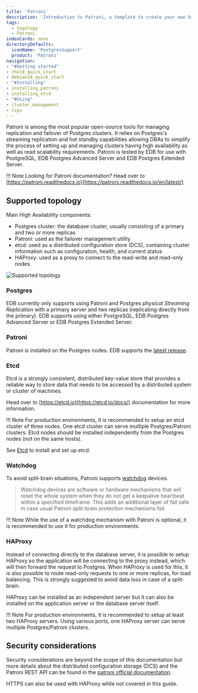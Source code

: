 ```yaml
---
title: 'Patroni'
description: 'Introduction to Patroni, a template to create your own high-availability solution'
tags:
  - topology
  - Patroni
indexCards: none
directoryDefaults:
  iconName: 'PostgresSupport'
  product: 'Patroni'
navigation:
- "#Getting started"
- rhel8_quick_start
- debian10_quick_start
- "#Installing"
- installing_patroni
- installing_etcd
- "#Using"
- cluster_management
- tips
---
```


Patroni is among the most popular open-source tools for managing replication and failover of Postgres clusters. It relies on Postgres's streaming replication and hot standby capabilities allowing DBAs to simplify the process of setting up and managing clusters having high availability as well as read scalability requirements. Patroni is tested by EDB for use with PostgreSQL, EDB Postgres Advanced Server and EDB Postgres Extended Server.

!!! Note
    Looking for Patroni documentation? Head over to [https://patroni.readthedocs.io](https://patroni.readthedocs.io/en/latest/)


## Supported topology

Main High Availability components:
* Postgres cluster: the database cluster, usually consisting of a primary and two or more replicas
* Patroni: used as the failover management utility
* etcd: used as a distributed configuration store (DCS), containing cluster information such as configuration, health, and current status
* HAProxy: used as a proxy to connect to the read-write and read-only nodes

![Supported topology](images/supported-arch.png)

### Postgres

EDB currently only supports using Patroni and Postgres _physical Streaming Replication_ with a primary server and two replicas (replicating directly from the primary). EDB supports using either PostgreSQL, EDB Postgres Advanced Server or EDB Postgres Extended Server.

### Patroni

Patroni is installed on the Postgres nodes. EDB supports the [latest release](https://patroni.readthedocs.io/en/latest/releases.html#releases).

### Etcd

Etcd is a strongly consistent, distributed key-value store that provides a reliable way to store data that needs to be accessed by a distributed system or cluster of machines.

Head over to [https://etcd.io](https://etcd.io/docs/) documentation for more information.

!!! Note
    For production environments, it is recommended to setup an etcd cluster of three nodes. One etcd cluster can serve multiple Postgres/Patroni clusters. Etcd nodes should be installed independently from the Postgres nodes (not on the same hosts).

See [Etcd](installing_etcd) to install and set up etcd.

### Watchdog

To avoid split-brain situations, Patroni supports [watchdog](https://patroni.readthedocs.io/en/latest/watchdog.html) devices.

> Watchdog devices are software or hardware mechanisms that will reset the whole system when they do not get a keepalive heartbeat within a specified timeframe. This adds an additional layer of fail safe in case usual Patroni split-brain protection mechanisms fail.

!!! Note
    While the use of a watchdog mechanism with Patroni is optional, it is recommended to use it for production environments.


### HAProxy

Instead of connecting directly to the database server, it is possible to setup HAProxy so the application will be connecting to the proxy instead, which will then forward the request to Postgres. When HAProxy is used for this, it is also possible to route read-only requests to one or more replicas, for load balancing. This is strongly suggested to avoid data loss in case of a split-brain.

HAProxy can be installed as an independent server but it can also be installed on the application server or the database server itself.

!!! Note
    For production environments, it is recommended to setup at least two HAProxy servers. Using various ports, one HAProxy server can serve multiple Postgres/Patroni clusters.


## Security considerations

Security considerations are beyond the scope of this documentation but more details about the distributed configuration storage (DCS) and the Patroni REST API can be found in the [patroni official documentation](https://patroni.readthedocs.io/en/latest/security.html).

HTTPS can also be used with HAProxy while not covered in this guide.
